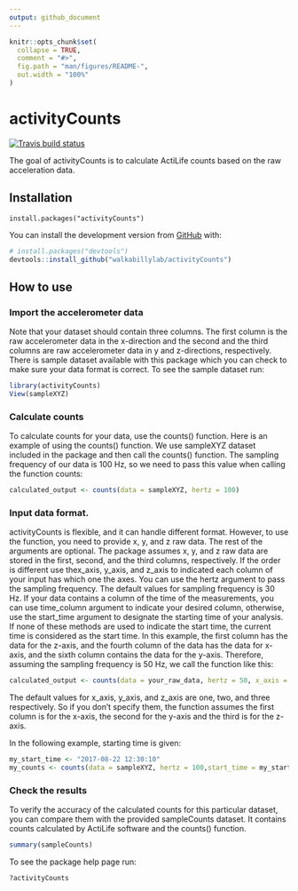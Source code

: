 ```yaml
---
output: github_document
---
```


<!-- README.md is generated from README.Rmd. Please edit that file -->

```r
knitr::opts_chunk$set(
  collapse = TRUE,
  comment = "#>",
  fig.path = "man/figures/README-",
  out.width = "100%"
)
```
# activityCounts

<!-- badges: start -->
[![Travis build status](https://travis-ci.org/walkabillylab/activityCounts.svg?branch=master)](https://travis-ci.org/walkabillylab/activityCounts)
<!-- badges: end -->

The goal of activityCounts is to calculate ActiLife counts based on the raw acceleration data.

## Installation

[//]: # (You can install the released version of activityCounts from [CRAN](https://CRAN.R-project.org) with:)

```undefined
install.packages("activityCounts")
```


You can install the development version from [GitHub](https://github.com/) with:

``` r
# install.packages("devtools")
devtools::install_github("walkabillylab/activityCounts")
```
## How to use

### Import the accelerometer data 
Note that your dataset should contain three columns. The first column is the raw accelerometer data in the x-direction and the second and the third columns are raw accelerometer data in y and z-directions, respectively. There is sample dataset available with this package which you can check to make sure your data format is correct. To see the sample dataset run:


```r
library(activityCounts)
View(sampleXYZ)

```

### Calculate counts
To calculate counts for your data, use the counts() function. Here is an example of using the counts() function. We use sampleXYZ dataset included in the package and then call the counts() function. The sampling frequency of our data is 100 Hz, so we need to pass this value when calling the function counts:

```r
calculated_output <- counts(data = sampleXYZ, hertz = 100)
```

### Input data format.
activityCounts is flexible, and it can handle different format. However, to use the function, you need to provide x, y, and z raw data. The rest of the arguments are optional. The package assumes x, y, and z raw data are stored in the first, second, and the third columns, respectively. If the order is different use thex_axis, y_axis, and z_axis to indicated each column of your input has which one the axes. You can use the hertz argument to pass the sampling frequency. The default values for sampling frequency is 30 Hz. If your data contains a column of the time of the measurements, you can use time_column argument to indicate your desired column, otherwise, use the start_time argument to designate the starting time of your analysis.<br> If none of these methods are used to indicate the start time, the current time is considered as the start time.
In this example, the first column has the data for the z-axis, and the fourth column of the data has the data for x-axis, and the sixth column contains the data for the y-axis. Therefore, assuming the sampling frequency is 50 Hz, we call the function like this:
 

```r
calculated_output <- counts(data = your_raw_data, hertz = 50, x_axis = 4, y_axis = 6, z_axis = 1)

```
The default values for x_axis, y_axis, and z_axis are one, two, and three respectively. So if you don't specify them, the function assumes the first column is for the x-axis, the second for the y-axis and the third is for the z-axis.

In the following example, starting time is given:
```r
my_start_time <- "2017-08-22 12:30:10"
my_counts <- counts(data = sampleXYZ, hertz = 100,start_time = my_start_time)
```



### Check the results
To verify the accuracy of the calculated counts for this particular dataset, you can compare them with the provided sampleCounts dataset. It contains counts calculated by ActiLife software and the counts() function.

```r
summary(sampleCounts)
```


To see the package help page run:
```r
?activityCounts
```




